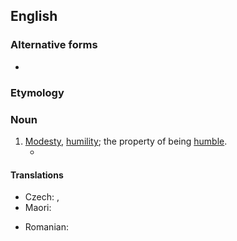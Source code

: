 ==English==

===Alternative forms===
* {{alter|en|humblenesse||obsolete}}

===Etymology===
{{suffix|en|humble|ness}}

===Noun===
{{en-noun|-|+}}

# [[modesty|Modesty]], [[humility]]; the property of being [[humble]].
#* {{quote-book|en|year=1918|author={{w|W. B. Maxwell}}

|title=The Mirror and the Lamp
|chapter=2|url=http://openlibrary.org/works/OL1097634W
|passage=''That'' the young Mr. Churchills liked—but they did not like him coming round of an evening and drinking weak whisky-and-water while he held forth on railway debentures and corporation loans. Mr. Barrett, however, by fawning and flattery, seemed to be able to make not only Mrs. Churchill but everyone else do what he desired. And if the arts of '''humbleness''' failed him, he overcame you by sheer impudence.}}

====Translations====
{{trans-top|the property of being humble}}
* Czech: {{t+|cs|pokora|f}}, {{t+|cs|skromnost|f}}
* Maori: {{t|mi|māhakitanga}}
{{trans-mid}}
* Romanian: {{t+|ro|umilință|f}}
{{trans-bottom}}